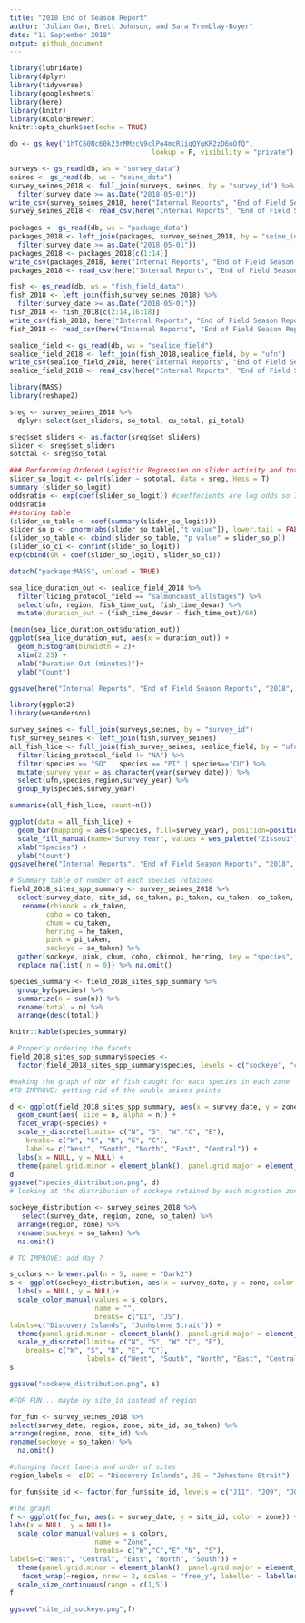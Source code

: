```yaml
---
title: "2018 End of Season Report"
author: "Julian Gan, Brett Johnson, and Sara Tremblay-Boyer"
date: "11 September 2018"
output: github_document
---
```


```r

library(lubridate)
library(dplyr)
library(tidyverse)
library(googlesheets)
library(here)
library(knitr)
library(RColorBrewer)
knitr::opts_chunk$set(echo = TRUE)
```

```r
db <- gs_key("1hTC60Nc60k23rMMzcV9clPo4mcR1iqQYgKR2zD6nOfQ", 
                                   lookup = F, visibility = "private")

surveys <- gs_read(db, ws = "survey_data")
seines <- gs_read(db, ws = "seine_data")
survey_seines_2018 <- full_join(surveys, seines, by = "survey_id") %>% 
  filter(survey_date >= as.Date("2018-05-01"))
write_csv(survey_seines_2018, here("Internal Reports", "End of Field Season Reports", "2018", "Raw Data", "survey_seines_2018.csv"))
survey_seines_2018 <- read_csv(here("Internal Reports", "End of Field Season Reports", "2018", "Raw Data", "survey_seines_2018.csv"))
  
packages <- gs_read(db, ws = "package_data")
packages_2018 <- left_join(packages, survey_seines_2018, by = "seine_id") %>% 
  filter(survey_date >= as.Date("2018-05-01")) 
packages_2018 <- packages_2018[c(1:14)]
write_csv(packages_2018, here("Internal Reports", "End of Field Season Reports", "2018", "Raw Data", "packages.csv"))
packages_2018 <- read_csv(here("Internal Reports", "End of Field Season Reports", "2018", "Raw Data", "packages.csv"))

fish <- gs_read(db, ws = "fish_field_data")
fish_2018 <- left_join(fish,survey_seines_2018) %>% 
  filter(survey_date >= as.Date("2018-05-01"))
fish_2018 <- fish_2018[c(2:14,16:18)]
write_csv(fish_2018, here("Internal Reports", "End of Field Season Reports", "2018", "Raw Data", "fish_2018.csv"))
fish_2018 <- read_csv(here("Internal Reports", "End of Field Season Reports", "2018", "Raw Data", "fish_2018.csv"))

sealice_field <- gs_read(db, ws = "sealice_field")
sealice_field_2018 <- left_join(fish_2018,sealice_field, by = "ufn")
write_csv(sealice_field_2018, here("Internal Reports", "End of Field Season Reports", "2018", "Raw Data", "sealice_field_2018.csv"))
sealice_field_2018 <- read_csv(here("Internal Reports", "End of Field Season Reports", "2018", "Raw Data", "sealice_field_2018.csv"))
```

```r
library(MASS)
library(reshape2)

sreg <- survey_seines_2018 %>% 
  dplyr::select(set_sliders, so_total, cu_total, pi_total)

sreg$set_sliders <- as.factor(sreg$set_sliders)
slider <- sreg$set_sliders
sototal <- sreg$so_total

### Perforoming Ordered Logisitic Regression on slider activity and total sockeye catch.
slider_so_logit <- polr(slider ~ sototal, data = sreg, Hess = T)
summary (slider_so_logit)
oddsratio <- exp(coef(slider_so_logit)) #coeffecients are log odds so I exponentitate them (with base e) to get odds ratio 
oddsratio
##storing table
(slider_so_table <- coef(summary(slider_so_logit)))
slider_so_p <- pnorm(abs(slider_so_table[,"t value"]), lower.tail = FALSE) * 2
(slider_so_table <- cbind(slider_so_table, "p value" = slider_so_p))
(slider_so_ci <- confint(slider_so_logit))
exp(cbind(OR = coef(slider_so_logit), slider_so_ci))

detach("package:MASS", unload = TRUE)
```

```r
sea_lice_duration_out <- sealice_field_2018 %>% 
  filter(licing_protocol_field == "salmoncoast_allstages") %>% 
  select(ufn, region, fish_time_out, fish_time_dewar) %>% 
  mutate(duration_out = (fish_time_dewar - fish_time_out)/60)

(mean(sea_lice_duration_out$duration_out))
ggplot(sea_lice_duration_out, aes(x = duration_out)) +
  geom_histogram(binwidth = 2)+
  xlim(2,25) +
  xlab("Duration Out (minutes)")+
  ylab("Count")

ggsave(here("Internal Reports", "End of Field Season Reports", "2018", "Figures", "sealice_field_2018.png"), width = 5, height = 3)
```

```r
library(ggplot2)
library(wesanderson)

survey_seines <- full_join(surveys,seines, by = "survey_id")
fish_survey_seines <- left_join(fish,survey_seines)
all_fish_lice <- full_join(fish_survey_seines, sealice_field, by = "ufn") %>% 
  filter(licing_protocol_field != "NA") %>% 
  filter(species == "SO" | species == "PI" | species=="CU") %>% 
  mutate(survey_year = as.character(year(survey_date))) %>% 
  select(ufn,species,region,survey_year) %>% 
  group_by(species,survey_year)

summarise(all_fish_lice, count=n())

ggplot(data = all_fish_lice) + 
  geom_bar(mapping = aes(x=species, fill=survey_year), position=position_dodge()) + 
  scale_fill_manual(name="Survey Year", values = wes_palette("Zissou1")) +
  xlab("Species") +
  ylab("Count")
ggsave(here("Internal Reports", "End of Field Season Reports", "2018", "Figures", "comparison_fish_loused_2017-18.png"), width = 5, height = 3)
```

```r
# Summary table of number of each species retained
field_2018_sites_spp_summary <- survey_seines_2018 %>%
  select(survey_date, site_id, so_taken, pi_taken, cu_taken, co_taken, he_taken, ck_taken, region, zone) %>%
   rename(chinook = ck_taken,
         coho = co_taken,
         chum = cu_taken,
         herring = he_taken,
         pink = pi_taken,
         sockeye = so_taken) %>% 
  gather(sockeye, pink, chum, coho, chinook, herring, key = "species", value = "n") %>% 
  replace_na(list( n = 0)) %>% na.omit()

species_summary <- field_2018_sites_spp_summary %>%
  group_by(species) %>% 
  summarize(n = sum(n)) %>% 
  rename(total = n) %>% 
  arrange(desc(total))

knitr::kable(species_summary)

# Properly ordering the facets
field_2018_sites_spp_summary$species <-
  factor(field_2018_sites_spp_summary$species, levels = c("sockeye", "chum", "pink", "coho", "chinook", "herring"))

#making the graph of nbr of fish caught for each species in each zone
#TO IMPROVE: getting rid of the double seines points

d <- ggplot(field_2018_sites_spp_summary, aes(x = survey_date, y = zone), group = species) +
  geom_count(aes( size = n, alpha = n)) +
  facet_wrap(~species) +
  scale_y_discrete(limits= c("N", "S", "W","C", "E"),
    breaks= c("W", "S", "N", "E", "C"), 
    labels= c("West", "South", "North", "East", "Central")) +
  labs(x = NULL, y = NULL) +
  theme(panel.grid.minor = element_blank(), panel.grid.major = element_blank(), panel.background = element_blank(), axis.ticks.y = element_blank(), axis.text = element_text(color = "gray56"), axis.ticks.x = element_line(color = "gray56")) + scale_size_continuous(range = c(0.5,3.5))
d
ggsave("species_distribution.png", d)  
# looking at the distribution of sockeye retained by each migration zone. Discovery Island versus. Johnstone Strait

sockeye_distribution <- survey_seines_2018 %>%
   select(survey_date, region, zone, so_taken) %>%
  arrange(region, zone) %>%
  rename(sockeye = so_taken) %>% 
  na.omit()

# TO IMPROVE: add May ?

s_colors <- brewer.pal(n = 5, name = "Dark2")
s <- ggplot(sockeye_distribution, aes(x = survey_date, y = zone, color = region)) + geom_count(aes( size = sockeye)) +
  labs(x = NULL, y = NULL)+
  scale_color_manual(values = s_colors,
                     name = "",
                     breaks= c("DI", "JS"),
labels=c("Discovery Islands", "Jonhstone Strait")) +
  theme(panel.grid.minor = element_blank(), panel.grid.major = element_blank(), panel.background = element_blank(), axis.ticks.y = element_blank(), axis.text = element_text(color = "gray56"), axis.ticks.x = element_line(color = "gray56")) +
  scale_y_discrete(limits= c("N", "S", "W","C", "E"),
    breaks= c("W", "S", "N", "E", "C"),
                   labels= c("West", "South", "North", "East", "Central"))
s

ggsave("sockeye_distribution.png", s)

#FOR FUN... maybe by site_id instead of region 

for_fun <- survey_seines_2018 %>%
select(survey_date, region, zone, site_id, so_taken) %>%
arrange(region, zone, site_id) %>%
rename(sockeye = so_taken) %>% 
  na.omit()

#changing facet labels and order of sites
region_labels <- c(DI = "Discovery Islands", JS = "Johnstone Strait")

for_fun$site_id <- factor(for_fun$site_id, levels = c("J11", "J09", "J03","J02","D10","D30", "D09","D07", "D27", "D22", "D08"))

#The graph 
f <- ggplot(for_fun, aes(x = survey_date, y = site_id, color = zone)) + geom_count(aes( size = sockeye), alpha = 1/ 2) +
labs(x = NULL, y = NULL)+
  scale_color_manual(values = s_colors,
                     name = "Zone",
                     breaks= c("W","C","E","N", "S"),
labels=c("West", "Central", "East", "North", "South")) +
  theme(panel.grid.minor = element_blank(), panel.grid.major = element_blank(), panel.background = element_blank(), axis.ticks.y = element_blank(), axis.text = element_text(color = "gray56"), axis.ticks.x = element_line(color = "gray56")) +
   facet_wrap(~region, nrow = 2, scales = "free_y", labeller = labeller( region = region_labels))+
  scale_size_continuous(range = c(1,5))
f

ggsave("site_id_sockeye.png",f)
```